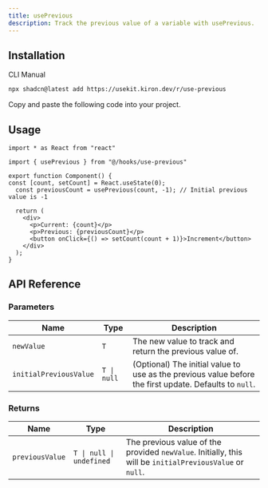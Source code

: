 ```yaml
---
title: usePrevious
description: Track the previous value of a variable with usePrevious.
---
```


<ComponentPreview name="use-previous-demo" />

## Installation

<Tabs defaultValue="cli">

<TabsList>
  <TabsTrigger value="cli">CLI</TabsTrigger>
  <TabsTrigger value="manual">Manual</TabsTrigger>
</TabsList>

<TabsContent value="cli">

```bash
npx shadcn@latest add https://usekit.kiron.dev/r/use-previous
```

</TabsContent>

<TabsContent value="manual">

<Steps>

<Step>Copy and paste the following code into your project.</Step>

<ComponentSource name="use-previous" />

</Steps>

</TabsContent>

</Tabs>

## Usage

```tsx {3, 7}
import * as React from "react"

import { usePrevious } from "@/hooks/use-previous"

export function Component() {
const [count, setCount] = React.useState(0);
  const previousCount = usePrevious(count, -1); // Initial previous value is -1

  return (
    <div>
      <p>Current: {count}</p>
      <p>Previous: {previousCount}</p>
      <button onClick={() => setCount(count + 1)}>Increment</button>
    </div>
  );
}
```

## API Reference

### Parameters

| Name                  | Type               | Description                                                                 |
|-----------------------|--------------------|-----------------------------------------------------------------------------|
| `newValue`            | `T`                | The new value to track and return the previous value of.                    |
| `initialPreviousValue`| `T \| null`        | (Optional) The initial value to use as the previous value before the first update. Defaults to `null`. |

### Returns

| Name              | Type               | Description                                                                 |
|-------------------|--------------------|-----------------------------------------------------------------------------|
| `previousValue`   | `T \| null \| undefined` | The previous value of the provided `newValue`. Initially, this will be `initialPreviousValue` or `null`. |
